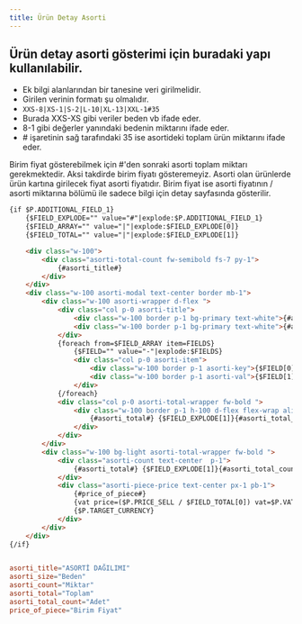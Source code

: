 ```yaml
---
title: Ürün Detay Asorti
---
```



## Ürün detay asorti gösterimi için buradaki yapı kullanılabilir. 



* Ek bilgi alanlarından bir tanesine veri girilmelidir.
* Girilen verinin formatı şu olmalıdır. 
* <code>XXS-8|XS-1|S-2|L-10|XL-13|XXL-1#35</code>
* Burada XXS-XS gibi veriler beden vb ifade eder.
* 8-1  gibi değerler yanındaki bedenin miktarını ifade eder.
* \# işaretinin sağ tarafındaki 35 ise asortideki toplam ürün miktarını ifade eder.



<div class="v5-example-alert-info text-black">
  Birim fiyat gösterebilmek için #'den sonraki asorti toplam miktarı gerekmektedir. Aksi takdirde birim fiyatı gösteremeyiz.
  Asorti olan ürünlerde ürün kartına girilecek fiyat asorti fiyatıdır.
  Birim fiyat ise asorti fiyatının / asorti miktarına bölümü ile sadece bilgi için detay sayfasında gösterilir.
</div>


```html title="smarty"
{if $P.ADDITIONAL_FIELD_1}
    {$FIELD_EXPLODE="" value="#"|explode:$P.ADDITIONAL_FIELD_1}
    {$FIELD_ARRAY="" value="|"|explode:$FIELD_EXPLODE[0]}
    {$FIELD_TOTAL="" value="|"|explode:$FIELD_EXPLODE[1]}

    <div class="w-100">
        <div class="asorti-total-count fw-semibold fs-7 py-1">
            {#asorti_title#}
        </div>
    </div>
    <div class="w-100 asorti-modal text-center border mb-1">
        <div class="w-100 asorti-wrapper d-flex ">
            <div class="col p-0 asorti-title">
                <div class="w-100 border p-1 bg-primary text-white">{#asorti_size#}</div>
                <div class="w-100 border p-1 bg-primary text-white">{#asorti_count#}</div>
            </div>
            {foreach from=$FIELD_ARRAY item=FIELDS}
                {$FIELD="" value="-"|explode:$FIELDS}
                <div class="col p-0 asorti-item">
                    <div class="w-100 border p-1 asorti-key">{$FIELD[0]}</div>
                    <div class="w-100 border p-1 asorti-val">{$FIELD[1]}</div>
                </div>
            {/foreach}
            <div class="col p-0 asorti-total-wrapper fw-bold ">
                <div class="w-100 border p-1 h-100 d-flex flex-wrap align-items-center justify-content-center">
                    {#asorti_total#} {$FIELD_EXPLODE[1]}{#asorti_total_count#}
                </div>
            </div>
        </div>
        <div class="w-100 bg-light asorti-total-wrapper fw-bold ">
            <div class="asorti-count text-center  p-1">
                {#asorti_total#} {$FIELD_EXPLODE[1]}{#asorti_total_count#}
            </div>
            <div class="asorti-piece-price text-center px-1 pb-1">
                {#price_of_piece#}
                {vat price=($P.PRICE_SELL / $FIELD_TOTAL[0]) vat=$P.VAT}
                {$P.TARGET_CURRENCY}
            </div>
        </div>
    </div>
{/if}

```



```conf title="tr.conf language file"

asorti_title="ASORTİ DAĞILIMI"
asorti_size="Beden"
asorti_count="Miktar"
asorti_total="Toplam"
asorti_total_count="Adet"
price_of_piece="Birim Fiyat" 

``` 

